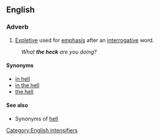 ==English==
===Adverb===
{{infl|en|adverb|head=[[the]] [[heck]]}}
#[[expletive|Expletive]] used for [[emphasis]] after an [[interrogative]] word.
:''What '''the heck''' are you doing?''
====Synonyms====
*[[in hell]]
*[[in the hell]]
*[[the hell]]

====See also====
*Synonyms of [[hell#Synonyms|hell]]

[[Category:English intensifiers]]